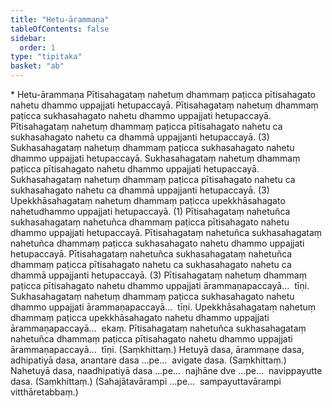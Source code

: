 ```yaml
---
title: "Hetu-ārammaṇa"
tableOfContents: false
sidebar:
  order: 1
type: "tipitaka"
basket: "ab"
---
```



<DynamicBreadcrumb />

<Paragraph type="center">
* Hetu-ārammaṇa
</Paragraph>

<Division number="107">

<Paragraph number="365">
Pītisahagataṃ nahetuṃ dhammaṃ paṭicca pītisahagato nahetu dhammo uppajjati hetupaccayā. Pītisahagataṃ nahetuṃ dhammaṃ paṭicca sukhasahagato nahetu dhammo uppajjati hetupaccayā. Pītisahagataṃ nahetuṃ dhammaṃ paṭicca pītisahagato nahetu ca sukhasahagato nahetu ca dhammā uppajjanti hetupaccayā. (3)
</Paragraph>

<Paragraph number="366">
Sukhasahagataṃ nahetuṃ dhammaṃ paṭicca sukhasahagato nahetu dhammo uppajjati hetupaccayā. Sukhasahagataṃ nahetuṃ dhammaṃ paṭicca pītisahagato nahetu dhammo uppajjati hetupaccayā. Sukhasahagataṃ nahetuṃ dhammaṃ paṭicca pītisahagato nahetu ca sukhasahagato nahetu ca dhammā uppajjanti hetupaccayā. (3)
</Paragraph>

<Paragraph number="367">
Upekkhāsahagataṃ nahetuṃ dhammaṃ paṭicca upekkhāsahagato nahetudhammo uppajjati hetupaccayā. (1)
</Paragraph>

<Paragraph number="368">
Pītisahagataṃ nahetuñca sukhasahagataṃ nahetuñca dhammaṃ paṭicca pītisahagato nahetu dhammo uppajjati hetupaccayā. Pītisahagataṃ nahetuñca sukhasahagataṃ nahetuñca dhammaṃ paṭicca sukhasahagato nahetu dhammo uppajjati hetupaccayā. Pītisahagataṃ nahetuñca sukhasahagataṃ nahetuñca dhammaṃ paṭicca pītisahagato nahetu ca sukhasahagato nahetu ca dhammā uppajjanti hetupaccayā. (3)
</Paragraph>

</Division>
<Division number="108">

<Paragraph number="369">
Pītisahagataṃ nahetuṃ dhammaṃ paṭicca pītisahagato nahetu dhammo uppajjati ārammaṇapaccayā…  tīṇi.
</Paragraph>

<Paragraph number="370">
Sukhasahagataṃ nahetuṃ dhammaṃ paṭicca sukhasahagato nahetu dhammo uppajjati ārammaṇapaccayā…  tīṇi.
</Paragraph>

<Paragraph number="371">
Upekkhāsahagataṃ nahetuṃ dhammaṃ paṭicca upekkhāsahagato nahetu dhammo uppajjati ārammaṇapaccayā…  ekaṃ.
</Paragraph>

<Paragraph number="372">
Pītisahagataṃ nahetuñca sukhasahagataṃ nahetuñca dhammaṃ paṭicca pītisahagato nahetu dhammo uppajjati ārammaṇapaccayā…  tīṇi. (Saṃkhittaṃ.)
</Paragraph>

</Division>
<Division number="109">

<Paragraph number="373">
Hetuyā dasa, ārammaṇe dasa, adhipatiyā dasa, anantare dasa …pe…  avigate dasa. (Saṃkhittaṃ.)
</Paragraph>

<Paragraph number="374">
Nahetuyā dasa, naadhipatiyā dasa …pe…  najhāne dve …pe…  navippayutte dasa. (Saṃkhittaṃ.)
</Paragraph>

<Paragraph number="375">
(Sahajātavārampi …pe…  sampayuttavārampi vitthāretabbaṃ.)
</Paragraph>
</Division>